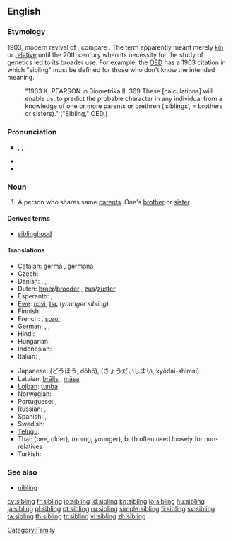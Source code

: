 ==English==

===Etymology===
1903, modern revival of {{etyl|ang}} {{term|sibling|sibling|relative|lang=ang}}, compare {{etyl|enm}} {{term|sib|sib, sibbe|relative, kinsman|lang=enm}}. The term apparently meant merely [[kin]] or [[relative]] until the 20th century when its necessity for the study of genetics led to its broader use. For example, the [[w:Oxford English Dictionary|OED]] has a 1903 citation in which "sibling" must be defined for those who don't know the intended meaning.
: "1903 K. PEARSON in Biometrika II. 369 These [calculations] will enable us..to predict the probable character in any individual from a knowledge of one or more parents or brethren (‘siblings’, = brothers or sisters)." ("Sibling," OED.)

===Pronunciation===
* {{enPR|sĭbʹ-lĭng}}, {{IPA|/ˈsɪblɪŋ/}}, {{SAMPA|/"sIblIN/}}
* {{rhymes|ɪblɪŋ}}
* {{hyphenation|sib|ling}}

===Noun===
{{wikipedia}}
{{en-noun}}

# A person who shares same [[parent]]s. One's [[brother]] or [[sister]].

====Derived terms====
* [[siblinghood]]

====Translations====
{{trans-top|person who shares same parents}}
* [[Catalan]]: [[germà]] {{m}}, [[germana]] {{f}}
* Czech: {{t-|cs|sourozenec|m}}
* Danish: {{t+|da|bror|c}}, {{t+|da|søster|c}}, {{t-|da|søskende|c|p}}
* Dutch: [[broer]]/[[broeder]] {{m}}, [[zus]]/[[zuster]] {{f}}
* Esperanto: {{t-|eo|gefrato|xs=Esperanto}},  {{t+|eo|gefratoj|p|xs=Esperanto}}
* [[Ewe]]: [[nɔvi]], [[tsɛ]] (''younger sibling'')
* Finnish: {{t+|fi|sisarus}}
* French: {{t+|fr|frère|m}}, [[sœur]] {{f}}{{t+|fr|fratrie|f}}
* German: {{t+|de|Bruder}}, {{t+|de|Schwester}}, {{t+|de|Geschwister|p}}
* Hindi: {{t-|hi|सहोदर|m|tr=sahodar|xs=Hindi}}
* Hungarian: {{t+|hu|testvér}}
* Indonesian: {{t-|id|saudara|xs=Indonesian}}
* Italian: {{t+|it|fratello|m}}, {{t+|it|sorella|f}}
{{trans-mid}}
* Japanese: {{t+|ja|同胞}} (どうほう, dōhō), {{t|ja|兄弟姉妹}} (きょうだいしまい, kyōdai-shimai)
* Latvian: [[brālis]] {{m}}, [[māsa]] {{f}}
* [[Lojban]]: [[tunba]]
* Norwegian: {{t+|no|søsken|n}}
* Portuguese: {{t+|pt|irmão}}, {{t+|pt|irmã}}
* Russian: {{t+|ru|брат|m}}, {{t+|ru|сестра|f}} 
* Spanish: {{t+|es|hermano|m}}, {{t+|es|hermana|f}}
* Swedish: {{t+|sv|syskon|n}}
* [[Telugu]]: {{t|te|తోబుట్టువు|tr=tObuTTuvu}}
* Thai: {{Thai|[[พี่]]}} (pee, older), {{Thai|[[น้อง]]}} (norng, younger), both often used loosely for non-relatives
* Turkish: {{t+|tr|kardeş}}
{{trans-bottom}}

===See also===
* [[nibling]]

[[Category:Family]]

[[cy:sibling]]
[[fr:sibling]]
[[io:sibling]]
[[id:sibling]]
[[kn:sibling]]
[[lo:sibling]]
[[hu:sibling]]
[[ja:sibling]]
[[pl:sibling]]
[[pt:sibling]]
[[ru:sibling]]
[[simple:sibling]]
[[fi:sibling]]
[[sv:sibling]]
[[ta:sibling]]
[[th:sibling]]
[[tr:sibling]]
[[vi:sibling]]
[[zh:sibling]]